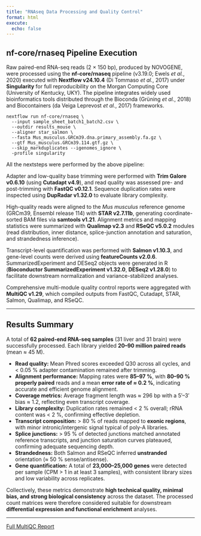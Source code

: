 ```yaml
---
title: "RNAseq Data Processing and Quality Control"
format: html
execute: 
  echo: false
---
```


## nf-core/rnaseq Pipeline Execution

Raw paired-end RNA-seq reads (2 × 150 bp), produced by NOVOGENE, were processed using the **nf-core/rnaseq** pipeline (v3.19.0; Ewels *et al.*, 2020) executed with **Nextflow v24.10.4** (Di Tommaso *et al.*, 2017) under **Singularity** for full reproducibility on the Morgan Computing Core (University of Kentucky, UKY). The pipeline integrates widely used bioinformatics tools distributed through the Bioconda (Grüning *et al.*, 2018) and Biocontainers (da Veiga Leprevost *et al.*, 2017) frameworks.

```         
nextflow run nf-core/rnaseq \
  --input sample_sheet_batch1_batch2.csv \
  --outdir results_mouse \
  --aligner star_salmon \
  --fasta Mus_musculus.GRCm39.dna.primary_assembly.fa.gz \
  --gtf Mus_musculus.GRCm39.114.gtf.gz \
  --skip_markduplicates --igenomes_ignore \
  -profile singularity
```

All the nextsteps were performed by the above pipeline:

Adapter and low-quality base trimming were performed with **Trim Galore v0.6.10** (using **Cutadapt v4.9**), and read quality was assessed pre- and post-trimming with **FastQC v0.12.1**. Sequence duplication rates were inspected using **DupRadar v1.32.0** to evaluate library complexity.

High-quality reads were aligned to the *Mus musculus* reference genome (GRCm39, Ensembl release 114) with **STAR v2.7.11b**, generating coordinate-sorted BAM files via **samtools v1.21**. Alignment metrics and mapping statistics were summarized with **Qualimap v2.3** and **RSeQC v5.0.2** modules (read distribution, inner distance, splice-junction annotation and saturation, and strandedness inference).

Transcript-level quantification was performed with **Salmon v1.10.3**, and gene-level counts were derived using **featureCounts v2.0.6**. SummarizedExperiment and DESeq2 objects were generated in R (**Bioconductor SummarizedExperiment v1.32.0**, **DESeq2 v1.28.0**) to facilitate downstream normalization and variance-stabilized analyses.

Comprehensive multi-module quality control reports were aggregated with **MultiQC v1.29**, which compiled outputs from FastQC, Cutadapt, STAR, Salmon, Qualimap, and RSeQC.

------------------------------------------------------------------------

## Results Summary

A total of **62 paired-end RNA-seq samples** (31 liver and 31 brain) were successfully processed. Each library yielded **20–90 million paired reads** (mean ≈ 45 M).

-   **Read quality:** Mean Phred scores exceeded Q30 across all cycles, and \< 0.05 % adapter contamination remained after trimming.
-   **Alignment performance:** Mapping rates were **85–97 %**, with **80–90 % properly paired** reads and a mean **error rate of ≈ 0.2 %**, indicating accurate and efficient genome alignment.
-   **Coverage metrics:** Average fragment length was ≈ 296 bp with a 5′–3′ bias ≈ 1.2, reflecting even transcript coverage.
-   **Library complexity:** Duplication rates remained \< 2 % overall; rRNA content was \< 2 %, confirming effective depletion.
-   **Transcript composition:** \> 80 % of reads mapped to **exonic regions**, with minor intronic/intergenic signal typical of poly-A libraries.
-   **Splice junctions:** \> 95 % of detected junctions matched annotated reference transcripts, and junction saturation curves plateaued, confirming adequate sequencing depth.
-   **Strandedness:** Both Salmon and RSeQC inferred **unstranded** orientation (≈ 50 % sense/antisense).
-   **Gene quantification:** A total of **23,000–25,000 genes** were detected per sample (CPM \> 1 in at least 3 samples), with consistent library sizes and low variability across replicates.

Collectively, these metrics demonstrate **high technical quality, minimal bias, and strong biological consistency** across the dataset. The processed count matrices were therefore considered suitable for downstream **differential expression and functional enrichment** analyses.

------------------------------------------------------------------------

[Full MultiQC Report](multiqc_report.html){target="_blank" rel="noopener noreferrer"}
